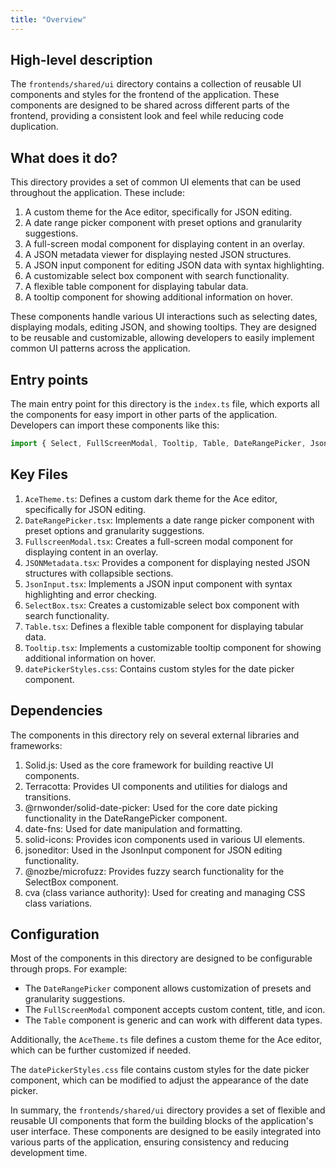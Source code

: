 ```yaml
---
title: "Overview"
---
```


## High-level description
The `frontends/shared/ui` directory contains a collection of reusable UI components and styles for the frontend of the application. These components are designed to be shared across different parts of the frontend, providing a consistent look and feel while reducing code duplication.

## What does it do?
This directory provides a set of common UI elements that can be used throughout the application. These include:

1. A custom theme for the Ace editor, specifically for JSON editing.
2. A date range picker component with preset options and granularity suggestions.
3. A full-screen modal component for displaying content in an overlay.
4. A JSON metadata viewer for displaying nested JSON structures.
5. A JSON input component for editing JSON data with syntax highlighting.
6. A customizable select box component with search functionality.
7. A flexible table component for displaying tabular data.
8. A tooltip component for showing additional information on hover.

These components handle various UI interactions such as selecting dates, displaying modals, editing JSON, and showing tooltips. They are designed to be reusable and customizable, allowing developers to easily implement common UI patterns across the application.

## Entry points
The main entry point for this directory is the `index.ts` file, which exports all the components for easy import in other parts of the application. Developers can import these components like this:

```typescript
import { Select, FullScreenModal, Tooltip, Table, DateRangePicker, JsonInput, JSONMetadata } from 'frontends/shared/ui';
```

## Key Files
1. `AceTheme.ts`: Defines a custom dark theme for the Ace editor, specifically for JSON editing.
2. `DateRangePicker.tsx`: Implements a date range picker component with preset options and granularity suggestions.
3. `FullscreenModal.tsx`: Creates a full-screen modal component for displaying content in an overlay.
4. `JSONMetadata.tsx`: Provides a component for displaying nested JSON structures with collapsible sections.
5. `JsonInput.tsx`: Implements a JSON input component with syntax highlighting and error checking.
6. `SelectBox.tsx`: Creates a customizable select box component with search functionality.
7. `Table.tsx`: Defines a flexible table component for displaying tabular data.
8. `Tooltip.tsx`: Implements a customizable tooltip component for showing additional information on hover.
9. `datePickerStyles.css`: Contains custom styles for the date picker component.

## Dependencies
The components in this directory rely on several external libraries and frameworks:

1. Solid.js: Used as the core framework for building reactive UI components.
2. Terracotta: Provides UI components and utilities for dialogs and transitions.
3. @rnwonder/solid-date-picker: Used for the core date picking functionality in the DateRangePicker component.
4. date-fns: Used for date manipulation and formatting.
5. solid-icons: Provides icon components used in various UI elements.
6. jsoneditor: Used in the JsonInput component for JSON editing functionality.
7. @nozbe/microfuzz: Provides fuzzy search functionality for the SelectBox component.
8. cva (class variance authority): Used for creating and managing CSS class variations.

## Configuration
Most of the components in this directory are designed to be configurable through props. For example:

- The `DateRangePicker` component allows customization of presets and granularity suggestions.
- The `FullScreenModal` component accepts custom content, title, and icon.
- The `Table` component is generic and can work with different data types.

Additionally, the `AceTheme.ts` file defines a custom theme for the Ace editor, which can be further customized if needed.

The `datePickerStyles.css` file contains custom styles for the date picker component, which can be modified to adjust the appearance of the date picker.

In summary, the `frontends/shared/ui` directory provides a set of flexible and reusable UI components that form the building blocks of the application's user interface. These components are designed to be easily integrated into various parts of the application, ensuring consistency and reducing development time.
